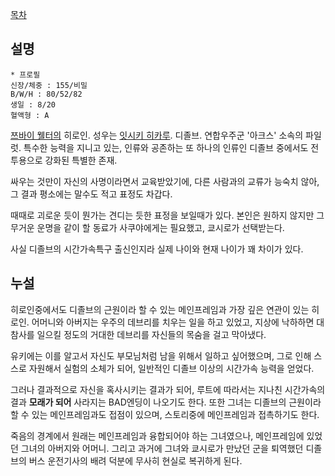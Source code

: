 [[목차]]

== 설명 ==
 * 프로필
 신장/체중 : 155/비밀
 B/W/H : 80/52/82
 생일 : 8/20
 혈액형 : A

[[쯔바이 웰터]]의 히로인. 성우는 [[잇시키 히카루]]. 디졸브. 연합우주군 '아크스' 소속의 파일럿. 특수한 능력을 지니고 있는, 인류와 공존하는 또 하나의 인류인 디졸브 중에서도 전투용으로 강화된 특별한 존재.

싸우는 것만이 자신의 사명이라면서 교육받았기에, 다른 사람과의 교류가 능숙치 않아, 그 결과 평소에는 말수도 적고 표정도 차갑다.

때때로 괴로운 듯이 뭔가는 견디는 듯한 표정을 보일때가 있다. 본인은 원하지 않지만 그 무거운 운명을 같이 할 동료가 사쿠야에게는 필요했고, 쿄시로가 선택받는다.

사실 디졸브의 시간가속특구 출신인지라 실제 나이와 현재 나이가 꽤 차이가 있다.

== 누설 ==
히로인중에서도 디졸브의 근원이라 할 수 있는 메인프레임과 가장 깊은 연관이 있는 히로인. 어머니와 아버지는 우주의 데브리를 치우는 일을 하고 있었고, 지상에 낙하하면 대참사를 일으킬 정도의 거대한 데브리를 자신들의 목숨을 걸고 막아냈다.

유키에는 이를 알고서 자신도 부모님처럼 남을 위해서 일하고 싶어했으며, 그로 인해 스스로 자원해서 실험의 소체가 되어, 일반적인 디졸브 이상의 시간가속 능력을 얻었다.

그러나 결과적으로 자신을 혹사시키는 결과가 되어, 루트에 따라서는 지나친 시간가속의 결과 '''모래가 되어''' 사라지는 BAD엔딩이 나오기도 한다. 또한 그녀는 디졸브의 근원이라 할 수 있는 메인프레임과도 접점이 있으며, 스토리중에 메인프레임과 접촉하기도 한다.

죽음의 경계에서 원래는 메인프레임과 융합되어야 하는 그녀였으나, 메인프레임에 있었던 그녀의 아버지와 어머니. 그리고 과거에 그녀와 쿄시로가 만났던 군을 퇴역했던 디졸브의 버스 운전기사의 배려 덕분에 무사히 현실로 복귀하게 된다.
